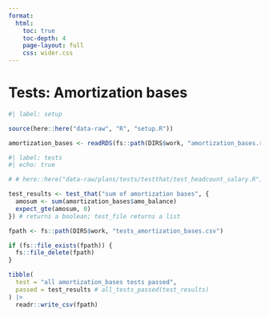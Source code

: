 ```yaml
---
format:
  html:
    toc: true
    toc-depth: 4
    page-layout: full
    css: wider.css
---    
```


# Tests: Amortization bases


```r
#| label: setup

source(here::here("data-raw", "R", "setup.R"))

```

```r

amortization_bases <- readRDS(fs::path(DIRS$work, "amortization_bases.rds"))

```


```r
#| label: tests
#| echo: true

# # here::here("data-raw/plans/tests/testthat/test_headcount_salary.R"),

test_results <- test_that("sum of amortization bases", {
  amosum <- sum(amortization_bases$amo_balance)
  expect_gte(amosum, 0)
}) # returns a boolean; test_file returns a list

```


```r

fpath <- fs::path(DIRS$work, "tests_amortization_bases.csv")

if (fs::file_exists(fpath)) {
  fs::file_delete(fpath)
}

tibble(
  test = "all amortization_bases tests passed",
  passed = test_results # all_tests_passed(test_results)
) |>
  readr::write_csv(fpath)

```